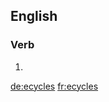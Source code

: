 ==English==

===Verb===
{{head|en}}

# {{en-third-person singular of|ecycle}}

[[de:ecycles]]
[[fr:ecycles]]